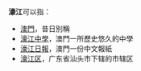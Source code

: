 '''濠江'''可以指：
* [[澳門|澳門]]，昔日別稱
* [[濠江中學|濠江中學]]，澳門一所歷史悠久的中學
* [[濠江日報|濠江日報]]，澳門一份中文報紙
* [[濠江区|濠江区]]，广东省汕头市下辖的市辖区
{{Disambig|cat=二字大中華地區相關消歧義}}